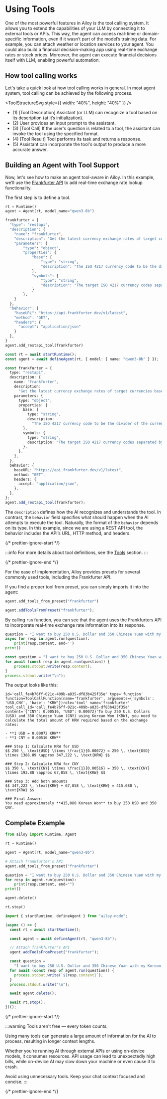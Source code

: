 

# Using Tools

One of the most powerful features in Ailoy is the tool calling system. It allows
you to extend the capabilities of your LLM by connecting it to external tools or
APIs. This way, the agent can access real-time or domain-specific information,
even if it wasn’t part of the model’s training data. For example, you can attach
weather or location services to your agent. You could also build a financial
decision-making app using real-time exchange rates or stock prices. Moreover,
the agent can execute financial decisions itself with LLM, enabling powerful
automation.

## How tool calling works

Let's take a quick look at how tool calling works in general. In most agent
system, tool calling can be achieved by the following process.

<ToolStructureSvg style={{ width: "40%", height: "40%" }} />

- (1) \[Tool Description\] Assistant (or LLM) can recognize a tool based on its
  description (at it’s initialization).
- (2) User provides an input prompt to the assistant.
- (3) \[Tool Call\] If the user's question is related to a tool, the assistant
  can invoke the tool using the specified format.
- (4) \[Tool Result\] Tool performs its task and returns a response.
- (5) Assistant can incorporate the tool's output to produce a more accurate
  answer.

## Building an Agent with Tool Support

Now, let's see how to make an agent tool-aware in Ailoy. In this example, we’ll
use the [Frankfurter API](https://frankfurter.dev/) to add real-time exchange
rate lookup functionality.

The first step is to define a tool.

<CodeTabs>
<TabItem {...pythonTab}>

```python
rt = Runtime()
agent = Agent(rt, model_name="qwen3-8b")

frankfurter = {
  "type": "restapi",
  "description": {
    "name": "frankfurter",
    "description": "Get the latest currency exchange rates of target currencies based on the 'base' currency",
    "parameters": {
        "type": "object",
        "properties": {
            "base": {
                "type": "string",
                "description": "The ISO 4217 currency code to be the divider of the currency rate to be got."
            },
            "symbols": {
                "type": "string",
                "description": "The target ISO 4217 currency codes separated by comma."
            }
        },
    }
  },
  "behavior": {
    "baseURL": "https://api.frankfurter.dev/v1/latest",
    "method": "GET",
    "headers": {
      "accept": "application/json"
    }
  },
}
agent.add_restapi_tool(frankfurter)
```

</TabItem>
<TabItem {...nodeTab}>

```typescript
const rt = await startRuntime();
const agent = await defineAgent(rt, { model: { name: "qwen3-8b" } });

const frankfurter = {
  type: "restapi",
  description: {
    name: "frankfurter",
    description:
      "Get the latest currency exchange rates of target currencies based on the 'base' currency",
    parameters: {
      type: "object",
      properties: {
        base: {
          type: "string",
          description:
            "The ISO 4217 currency code to be the divider of the currency rate to be got.",
        },
        symbols: {
          type: "string",
          description: "The target ISO 4217 currency codes separated by comma.",
        },
      },
    },
  },
  behavior: {
    baseURL: "https://api.frankfurter.dev/v1/latest",
    method: "GET",
    headers: {
      accept: "application/json",
    },
  },
};
agent.add_restapi_tool(frankfurter);
```

</TabItem>
</CodeTabs>

The `description` defines how the AI recognizes and understands the tool. In
contrast, the `behavior` field specifies what should happen when the AI attempts
to execute the tool. Naturally, the format of the `behavior` depends on its
type. In this example, since we are using a REST API tool, the behavior includes
the API’s URL, HTTP method, and headers.

{/* prettier-ignore-start */}

:::info
For more details about tool definitions, see the [Tools](../tools) section.
:::

{/* prettier-ignore-end */}

For the ease of implementation, Ailoy provides presets for several commonly used
tools, including the Frankfurter API.

If you find a proper tool from preset, you can simply imports it into the agent:

<CodeTabs>
<TabItem {...pythonTab}>

```python
agent.add_tools_from_preset("frankfurter")
```

</TabItem>
<TabItem {...nodeTab}>

```typescript
agent.addToolsFromPreset("frankfurter");
```

</TabItem>
</CodeTabs>

By calling `run` function, you can see that the agent uses the Frankfurters API
to incorporate real-time exchange rate information into its response.

<CodeTabs>
<TabItem {...pythonTab}>

```python
question = "I want to buy 250 U.S. Dollar and 350 Chinese Yuan with my Korean Won. How much do I need to take?"
async for resp in agent.run(question):
    print(resp.content, end='')
print()
```

</TabItem>
<TabItem {...nodeTab}>

```typescript
const question = "I want to buy 250 U.S. Dollar and 350 Chinese Yuan with my Korean Won. How much do I need to take?";
for await (const resp in agent.run(question)) {
    process.stdout.write(resp.content);
}
process.stdout.write("\n");
```

</TabItem>
</CodeTabs>

The output looks like this:

```shell
id='call_fe4b76ff-021c-409b-a835-df83b425f35e' type='function' function=ToolCallFunction(name='frankfurter', arguments={'symbols': 'USD,CNY', 'base': 'KRW'})role='tool' name='frankfurter' tool_call_id='call_fe4b76ff-021c-409b-a835-df83b425f35e' content='{"CNY": 0.00516, "USD": 0.00072}'To buy 250 U.S. Dollars (USD) and 350 Chinese Yuan (CNY) using Korean Won (KRW), you need to calculate the total amount of KRW required based on the exchange rates:

- **1 USD = 0.00072 KRW**
- **1 CNY = 0.00516 KRW**

### Step 1: Calculate KRW for USD
$$ 250 \, \text{USD} \times \frac{1}{0.00072} = 250 \, \text{USD} \times 1388.89 \approx 347,222 \, \text{KRW} $$

### Step 2: Calculate KRW for CNY
$$ 350 \, \text{CNY} \times \frac{1}{0.00516} = 350 \, \text{CNY} \times 193.88 \approx 67,858 \, \text{KRW} $$

### Step 3: Add both amounts
$$ 347,222 \, \text{KRW} + 67,858 \, \text{KRW} = 415,080 \, \text{KRW} $$

### Final Answer:
You need approximately **415,080 Korean Won** to buy 250 USD and 350 CNY.
```

## Complete Example

<CodeTabs>
<TabItem {...pythonTab}>

```python
from ailoy import Runtime, Agent

rt = Runtime()

agent = Agent(rt, model_name="qwen3-8b")

# Attach frankfurter's API
agent.add_tools_from_preset("frankfurter")

question = "I want to buy 250 U.S. Dollar and 350 Chinese Yuan with my Korean Won. How much do I need to take?"
for resp in agent.run(question):
    print(resp.content, end="")
print()

agent.delete()

rt.stop()
```

</TabItem>
<TabItem {...nodeTab}>

```typescript
import { startRuntime, defineAgent } from "ailoy-node";

(async () => {
  const rt = await startRuntime();

  const agent = await defineAgent(rt, "qwen3-8b");

  // Attach frankfurter's API
  agent.addToolsFromPreset("frankfurter");

  const question =
    "I want to buy 250 U.S. Dollar and 350 Chinese Yuan with my Korean Won. How much do I need to take?";
  for await (const resp of agent.run(question)) {
    process.stdout.write(`${resp.content}`);
  }
  process.stdout.write("\n");

  await agent.delete();

  await rt.stop();
})();
```

</TabItem>
</CodeTabs>

{/* prettier-ignore-start */}

:::warning
Tools aren't free — every token counts.

Using many tools can generate a large amount of information for the AI to process, resulting in longer context lengths.

Whether you're running AI through external APIs or using on-device models, it consumes resources.
API usage can lead to unexpectedly high bills, while on-device AI may slow down your machine or even cause it to crash.

Avoid using unnecessary tools. Keep your chat context focused and concise. 
:::

{/* prettier-ignore-end */}
